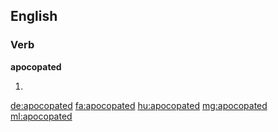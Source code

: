 ==English==

===Verb===
'''apocopated'''

# {{en-past of|apocopate}}

[[de:apocopated]]
[[fa:apocopated]]
[[hu:apocopated]]
[[mg:apocopated]]
[[ml:apocopated]]